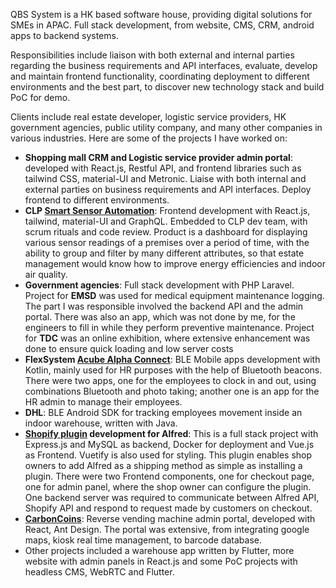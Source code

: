 QBS System is a HK based software house, providing digital solutions for SMEs in APAC. Full stack development, from website, CMS, CRM, android apps to backend systems.

Responsibilities include liaison with both external and internal parties regarding the business requirements and API interfaces, evaluate, develop and maintain frontend functionality, coordinating deployment to different environments and the best part, to discover new technology stack and build PoC for demo.

Clients include real estate developer, logistic service providers, HK government agencies, public utility company, and many other companies in various industries. Here are some of the projects I have worked on:

- **Shopping mall CRM and Logistic service provider admin portal**: developed with React.js, Restful API, and frontend libraries such as tailwind CSS, material-UI and Metronic. Liaise with both internal and external parties on business requirements and API interfaces. Deploy frontend to different environments.
- **CLP [Smart Sensor Automation](https://www.clpsec.com/smart-sensor-automation/)**: Frontend development with React.js, tailwind, material-UI and GraphQL. Embedded to CLP dev team, with scrum rituals and code review. Product is a dashboard for displaying various sensor readings of a premises over a period of time, with the ability to group and filter by many different attributes, so that estate management would know how to improve energy efficiencies and indoor air quality.
- **Government agencies**: Full stack development with PHP Laravel.
Project for **EMSD** was used for medical equipment maintenance logging. The part I was responsible involved the backend API and the admin portal. There was also an app, which was not done by me, for the engineers to fill in while they perform preventive maintenance.
Project for **TDC** was an online exhibition, where extensive enhancement was done to ensure quick loading and low server costs
- **FlexSystem [Acube Alpha Connect](https://www.flex.hk/alpha-connect/)**: BLE Mobile apps development with Kotlin, mainly used for HR purposes with the help of Bluetooth beacons. There were two apps, one for the employees to clock in and out, using combinations Bluetooth and photo taking; another one is an app for the HR admin to manage their employees.
- **DHL**: BLE Android SDK for tracking employees movement inside an indoor warehouse, written with Java.
- **[Shopify plugin](https://apps.shopify.com/alfred-click-collect) development for Alfred**: This is a full stack project with Express.js and MySQL as backend, Docker for deployment and Vue.js as Frontend. Vuetify is also used for styling. This plugin enables shop owners to add Alfred as a shipping method as simple as installing a plugin. There were two Frontend components, one for checkout page, one for admin panel, where the shop owner can configure the plugin. One backend server was required to communicate between Alfred API, Shopify API and respond to request made by customers on checkout.
- **[CarbonCoins](https://play.google.com/store/apps/details?id=com.carboncoin.android2021&hl=en&gl=US)**: Reverse vending machine admin portal, developed with React, Ant Design. The portal was extensive, from integrating google maps, kiosk real time management, to barcode database.
- Other projects included a warehouse app written by Flutter, more website with admin panels in React.js and some PoC projects with headless CMS, WebRTC and Flutter.
